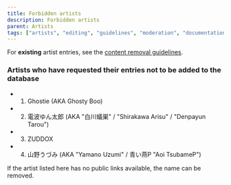 ---
title: Forbidden artists
description: Forbidden artists
parent: Artists
tags: ["artists", "editing", "guidelines", "moderation", "documentation", "vocadb"]
---

For **existing** artist entries, see the [content removal guidelines](/docs/other-guidelines/content-removal-guidelines).

### Artists who have requested their entries not to be added to the database
* 1. Ghostie (AKA Ghosty Boo)
* 2. 電波ゆん太郎 (AKA "白川蟻巣" / "Shirakawa Arisu" / "Denpayun Tarou")
* 3. ZUDDOX
* 4. 山野うづみ (AKA "Yamano Uzumi" / 青い燕P "Aoi TsubameP")

If the artist listed here has no public links available, the name can be removed.